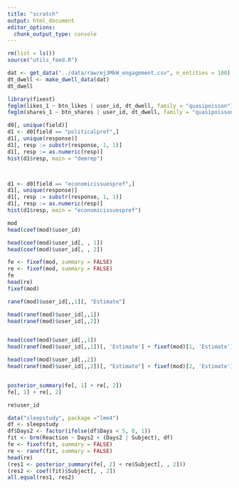 ```yaml
---
title: "scratch"
output: html_document
editor_options: 
  chunk_output_type: console
---
```


```r
rm(list = ls())
source("utils_feed.R")

dat <- get_data("../data/raw/ej3MkW_engagement.csv", n_entities = 100)
dt_dwell <- make_dwell_data(dat)
dt_dwell

library(fixest)
feglm(likes_1 ~ btn_likes | user_id, dt_dwell, family = "quasipoisson")
feglm(shares_1 ~ btn_shares | user_id, dt_dwell, family = "quasipoisson")
```

```r
d0[, unique(field)]
d1 <- d0[field == "politicalpref",]
d1[, unique(response)]
d1[, resp := substr(response, 1, 1)]
d1[, resp := as.numeric(resp)]
hist(d1$resp, main = "demrep")



d1 <- d0[field == "economicissuespref",]
d1[, unique(response)]
d1[, resp := substr(response, 1, 1)]
d1[, resp := as.numeric(resp)]
hist(d1$resp, main = "economicissuespref")

```

```r
mod
head(coef(mod)$user_id)

head(coef(mod)$user_id[, , 1])
head(coef(mod)$user_id[, , 2])

fe <- fixef(mod, summary = FALSE)
re <- fixef(mod, summary = FALSE)
fe
head(re)
fixef(mod)

ranef(mod)$user_id[,,1][, "Estimate"]

head(ranef(mod)$user_id[,,1])
head(ranef(mod)$user_id[,,2])


head(coef(mod)$user_id[,,1])
head(ranef(mod)$user_id[,,1])[, 'Estimate'] + fixef(mod)[1, 'Estimate']

head(coef(mod)$user_id[,,2])
head(ranef(mod)$user_id[,,2])[, "Estimate"] + fixef(mod)[2, 'Estimate']


posterior_summary(fe[, 1] + re[, 2])
fe[, 1] + re[, 2]

re$user_id
```

```r
data("sleepstudy", package ="lme4")
df <- sleepstudy
df$Days2 <- factor(ifelse(df$Days < 5, 0, 1))
fit <- brm(Reaction ~ Days2 + (Days2 | Subject), df)
fe <- fixef(fit, summary = FALSE)
re <- ranef(fit, summary = FALSE)
head(re)
(res1 <- posterior_summary(fe[, 2] + re$Subject[, , 2]))
(res2 <- coef(fit)$Subject[, , 2])
all.equal(res1, res2)
```

